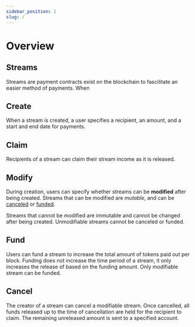 ```yaml
---
sidebar_position: 1
slug: /
---
```


# Overview 

## Streams

Streams are payment contracts exist on the blockchain to fascilitate an easier method of payments. When 

## Create

When a stream is created, a user specifies a recipient, an amount, and a start and end date for payments.

## Claim

Recipients of a stream can claim their stream income as it is released. 

## Modify

During creation, users can specify whether streams can be **modified** after being created. Streams that can be modified are *mutable*, and can be [canceled](#cancel) or [funded](#fund). 

Streams that cannot be modified are immutable and cannot be changed after being created. Unmodifiable streams cannot be canceled or funded.  


## Fund

Users can fund a stream to increase the total amount of tokens paid out per block. Funding does not increase the time period of a stream, it only increases the release of based on the funding amount. Only modifiable stream can be funded. 

## Cancel

The creator of a stream can cancel a modifiable stream. Once cancelled, all funds released up to the time of cancellation are held for the recipient to claim. The remaining unreleased amount is sent to a specified account. 

